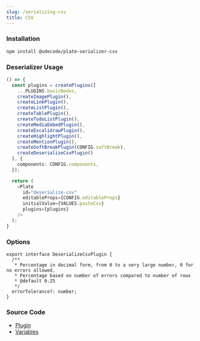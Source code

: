 ```yaml
---
slug: /serializing-csv
title: CSV
---
```


### Installation

```bash npm2yarn
npm install @udecode/plate-serializer-csv
```

### Deserializer Usage

```ts live
() => {
  const plugins = createPlugins([
    ...PLUGINS.basicNodes,
    createImagePlugin(),
    createLinkPlugin(),
    createListPlugin(),
    createTablePlugin(),
    createTodoListPlugin(),
    createMediaEmbedPlugin(),
    createExcalidrawPlugin(),
    createHighlightPlugin(),
    createMentionPlugin(),
    createSoftBreakPlugin(CONFIG.softBreak),
    createDeserializeCsvPlugin()
  ], {
    components: CONFIG.components,
  });

  return (
    <Plate
      id="deserialize-csv"
      editableProps={CONFIG.editableProps}
      initialValue={VALUES.pasteCsv}
      plugins={plugins}
    />
  );
}
```

### Options

```tsx
export interface DeserializeCsvPlugin {
  /**
   * Percentage in decimal form, from 0 to a very large number, 0 for no errors allowed,
   * Percentage based on number of errors compared to number of rows
   * @default 0.25
   */
  errorTolerance?: number;
}
```

### Source Code

- [Plugin](https://github.com/udecode/plate/blob/main/packages/serializers/csv/src/deserializer/createDeserializeCsvPlugin.ts)
- [Variables](https://github.com/udecode/plate/blob/main/docs/src/live/live.tsx)
